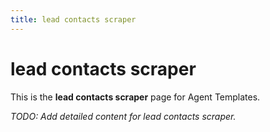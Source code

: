 ```yaml
---
title: lead contacts scraper
---
```


# lead contacts scraper

This is the **lead contacts scraper** page for Agent Templates.

_TODO: Add detailed content for lead contacts scraper._
